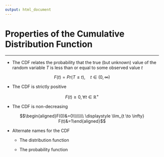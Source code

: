 ```yaml
---
output: html_document
---
```


# Properties of the Cumulative Distribution Function

<hr/>

- The CDF relates the probability that the true (but unknown) value of the random variable $T$ is less than or equal to some observed value $t$ 

$$F(t)=Pr(T\le t), \quad t\in (0,\infty)$$

- The CDF is strictly positive 

$$F(t) \ge 0, \forall t \in \mathbb{R}^{+}$$

- The CDF is non-decreasing 

$$\begin{aligned}F(0)&=0\\\\\\\\
\displaystyle \lim_{t \to \infty} F(t)&=1\end{aligned}$$

- Alternate names for the CDF

    + The distribution function
    
    + The probability function
